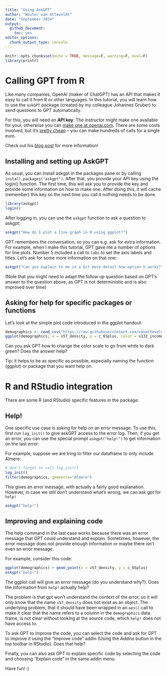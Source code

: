 ```yaml
---
title: "Using AskGPT"
author: "Wouter van Atteveldt"
date: "September 2024"
output: 
  github_document:
    toc: yes
editor_options: 
  chunk_output_type: console
---
```


```r
knitr::opts_chunk$set(echo = TRUE, message=F, warning=F, eval=F)
library(printr)
```

# Calling GPT from R

Like many companies, OpenAI (maker of ChatGPT) has an API that makes it easy to call it from R or other languages. 
In this tutorial, you will learn how to use the `askGPT` package (created by my colleague Johannes Gruber)
to send questions to GPT automatically.

For this, you will need an **API key**. The instructor might make one available for your, otherwise you can [make one at openai.com](https://platform.openai.com/signup). There are some costs involved,
but it's [pretty cheap](https://openai.com/api/pricing/) -- you can make hundreds of calls for a single euro. 

Check out his [blog post](https://www.johannesbgruber.eu/post/2023-04-02-introducing-askgpt-a-chat-interface-that-helps-you-to-learn-r/) for more information!

## Installing and setting up AskGPT

As usual, you can install askgpt in the packages pane or by calling `install.packages("askgpt")`. 
After that, you provide your API key using the login() function. 
The first time, this will ask you to provide the key and provide some information on how to make one.
After doing this, it will cache (remember) this key so the next time you call it nothing needs to be done. 

```r
library(askgpt)
login()
```

After logging in, you can use the `askgpt` function to ask a question to askgpt:

```r
askgpt("How do I plot a line graph in R using ggplot?")
```

GPT remembers the conversation, so you can e.g. ask for extra information. 
For example, when I make this tutorial, GPT gave me a number of options for line plots.
Number 5 included a call to `labs` to set the axis labels and titles. 
Let's ask for some more information on that one:

```r
askgpt("Can you explain to me in a bit more detail how option 5 works?")
```

(Note that you might need to adapt the follow up question based on GPT's answer to the question above,
as GPT is not deterministic and is also improved over time)

## Asking for help for specific packages or functions

Let's look at the simple plot code introduced in the ggplot handout:

```r
demographics <- read_csv("https://raw.githubusercontent.com/vanatteveldt/ccslearnr/master/data/dutch_demographics.csv")
ggplot(demographics, x = v57_density, y = c_65plus, color = v132_income) + geom_point()
```

Can you ask GPT how to change the color scale to go from white to dark green? Does the answer help?

Tip: it helps to be as specific as possible, especially naming the function (ggplot) or package that you want help on. 


# R and RStudio integration

There are some R (and RStudio) specific features in the package:

## Help!

One specific use case is asking for help on an error message.
To use this, first run `log_init()` to give askGPT access to the error log. 
Then, if you get an error, you can use the special prompt `askgpt("help!")` to get information on the last error:

For example, suppose we are tring to filter our dataframe to only include Almere:

```r
# don't forget to call log_init()
log_init()
filter(demographics, gemeente="Almere")
```

This gives an error message, with actually a fairly good explanation. However, in case we still don't understand what's wrong, we can ask gpt for `help!`

```r
askgpt("help!")
```

## Improving and explaining code

The help command in the last case works because there was an error message that GPT could understand and explain.
Sometimes, however, the error message does not provide enough information or maybe there isn't even an error message.

For example, consider this code:

```r
ggplot(demographics) + geom_point(x = v57_density, y = c_65plus)
askgpt("help!")
```

The ggplot call will give an error message (do you understand why?). Does the information from `help!` actually help?

The problem is that gpt won't understand the context of the error, so it will only know that the name `v57_density` does not exist as an object. The underlying problem, that it should have been wrapped in an `aes()` call to make it clear that the name refers to a column in the `demographics` data frame, is not clear without looking at the source code, which `help!` does not have access to.

To ask GPT to improve the code, you can select the code and ask for GPT to improve it using the "Improve code" addin (Using the *Addins* button in the top toolbar in RStudio). Does that help?

Finally, you can also ask GPT to explain specific code by selecting the code and choosing "Explain code" in the same addin menu. 


Have fun! :)